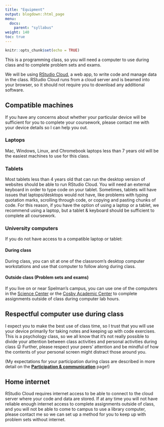 ```yaml
---
title: "Equipment"
output: blogdown::html_page
menu:
  docs:
    parent: "syllabus"
weight: 140
toc: true
---
```


```r
knitr::opts_chunk$set(echo = TRUE)
```

This is a programming class, so you will need a computer to use during class and to complete problem sets and exams.

We will be using [RStudio Cloud](https://rstudio.cloud/learn/guide), a web app, to write code and manage data in the class. RStudio Cloud runs from a cloud server and is beamed into your browser, so it should not require you to download any additional software.

## Compatible machines

If you have any concerns about whether your particular device will be sufficient for you to complete your coursework, please contact me with your device details so I can help you out.

### Laptops

Mac, Windows, Linux, and Chromebook laptops less than 7 years old will be the easiest machines to use for this class.

### Tablets

Most tablets less than 4 years old that can run the desktop version of websites should be able to run RStudio Cloud. You will need an external keyboard in order to type code on your tablet. Sometimes, tablets will have issues that laptops/desktops would not have, like problems with typing quotation marks, scrolling through code, or copying and pasting chunks of code. For this reason, if you have the option of using a laptop or a tablet, we recommend using a laptop, but a tablet & keyboard should be sufficient to complete all coursework.

### University computers

If you do not have access to a compatible laptop or tablet:

#### During class

During class, you can sit at one of the classroom's desktop computer workstations and use that computer to follow along during class.

#### Outside class (Problem sets and exams)

If you live on or near Spelman's campus, you can use one of the computers in the [Science Center](https://www.spelman.edu/academics/library) or the [Cosby Academic Center](https://www.spelman.edu/academics/ssp/academic-support-services/comprehensive-writing-program/resources-for-students/computer-labs) to complete assignments outside of class during computer lab hours.

## Respectful computer use during class

I expect you to make the best use of class time, so I trust that you will use your device primarily for taking notes and keeping up with code exercises. This is a psychology class, so we all know that it's not really possible to divide your attention between class activities and personal activities during class 😛 Further, please respect your peers' attention and be mindful of how the contents of your personal screen might distract those around you.

(My expectations for your participation during class are described in more detail on the [**Participation & communication**](../participation-communication) page!)

## Home internet

RStudio Cloud requires internet access to be able to connect to the cloud server where your code and data are stored. If at any time you will not have reliable enough internet access to complete assignments outside of class, and you will not be able to come to campus to use a library computer, please contact me so we can set up a method for you to keep up with problem sets without internet.
